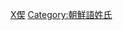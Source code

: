 {{Catnav|頁面分類|...|系譜學|姓氏|中文姓氏}}

{{catmore}}
{{CategoryTOC}}

[[Category:漢姓|X偰]]
[[Category:朝鮮語姓氏|Category:朝鮮語姓氏]]